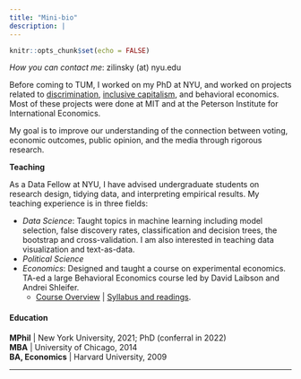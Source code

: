 ```yaml
---
title: "Mini-bio"
description: |
---
```


```r
knitr::opts_chunk$set(echo = FALSE)
```

*How you can contact me*: zilinsky (at) nyu.edu

Before coming to TUM, I worked on my PhD at NYU, and worked on projects related to [discrimination](https://www.sciencedirect.com/science/article/pii/S2214658X1630006X), [inclusive capitalism](https://piie.com/publications/piie-briefings/raising-lower-level-wages-when-and-why-it-makes-economic-sense), and behavioral economics. Most of these projects were done at MIT and at the Peterson Institute for International Economics.

My goal is to improve our understanding of the connection between voting, economic outcomes, public opinion, and the media through rigorous research. 

**Teaching** 

As a Data Fellow at NYU, I have advised undergraduate students on research design, tidying data, and interpreting empirical results. My teaching experience is in three fields:

- *Data Science*: Taught topics in machine learning including model selection, false discovery rates, classification and decision trees, the bootstrap and cross-validation. I am also interested in teaching data visualization and text-as-data. 
- *Political Science*
- *Economics*: Designed and taught a course on experimental economics. TA-ed a large Behavioral Economics course led by David Laibson and Andrei Shleifer.
  - [Course Overview](files/teaching/970-summary.pdf) | [Syllabus and readings](https://github.com/zilinskyjan/archive/blob/master/teaching/Harvard/Economics_970.pdf).

#### Education 

**MPhil** | New York University, 2021; PhD (conferral in 2022) <br>
**MBA** | University of Chicago, 2014  <br>
**BA, Economics** | Harvard University, 2009 <br> 

---